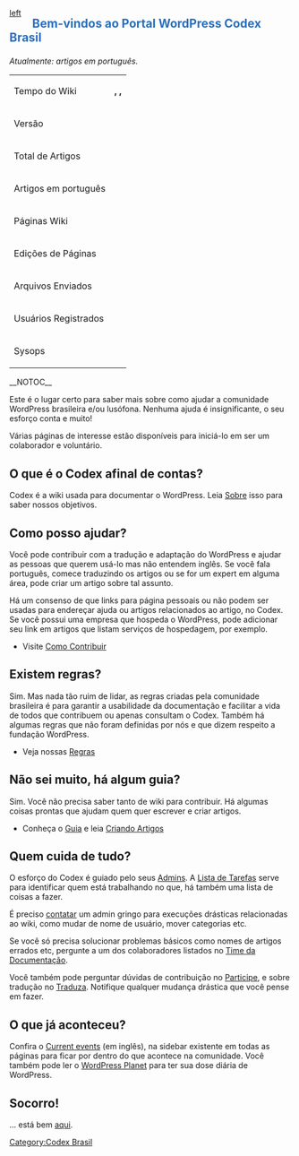 {{Languages|
{{en|Codex:Community Portal}}
{{fi|Codex:Yhteisö}}
{{pt-br|Codex:Portal da Comunidade}}
}}

<div style="float:left;margin:0 20px 0 0">[[image:brasil-2.png|left]]</div>
<div style="color:#2B6FBB;"><h2>Bem-vindos ao Portal WordPress Codex Brasil</h2></div>
''Atualmente:[[:Category:Codex-pt|{{PAGESINCATEGORY:Codex-pt}}]] artigos em português.''
{| style="margin: 0px 0 0 20px; float:right; background-color:#f7f7f7; border:1px outset #CCCCCC; margin:0.6em;padding:20px"
|-
| Tempo do Wiki
| '''{{CURRENTDAYNAME}}, {{CURRENTMONTHNAME}} {{CURRENTDAY}}, {{CURRENTYEAR}}'''
|-
| Versão
| '''{{CURRENTVERSION}}'''
|-
| Total de Artigos
| '''{{NUMBEROFARTICLES}}'''
|-
| Artigos em português
| '''{{PAGESINCATEGORY:Codex-pt}}'''
|-
| Páginas Wiki
| '''{{NUMBEROFPAGES}}'''
|-
| Edições de Páginas
| '''{{NUMBEROFEDITS}}'''
|-
| Arquivos Enviados
| '''{{NUMBEROFFILES}}'''
|-
| Usuários Registrados
| '''{{NUMBEROFUSERS}}'''
|-
| Sysops
| '''{{NUMBEROFADMINS}}'''
|}__NOTOC__


Este é o lugar certo para saber mais sobre como ajudar a comunidade WordPress brasileira e/ou lusófona. Nenhuma ajuda é insignificante, o seu esforço conta e muito!

Várias páginas de interesse estão disponíveis para iniciá-lo em ser um colaborador e voluntário.

== O que é o Codex afinal de contas? ==

Codex é a wiki usada para documentar o WordPress. Leia [[pt-br:Codex:Sobre|Sobre]] isso para saber nossos objetivos.

== Como posso ajudar? ==
Você pode contribuir com a tradução e adaptação do WordPress e ajudar as pessoas que querem usá-lo mas não entendem inglês. Se você fala português, comece traduzindo os artigos ou se for um expert em alguma área, pode criar um artigo sobre tal assunto.

Há um consenso de que links para página pessoais ou não podem ser usadas para endereçar ajuda ou artigos relacionados ao artigo, no Codex. Se você possui uma empresa que hospeda o WordPress, pode adicionar seu link em artigos que listam serviços de hospedagem, por exemplo.
* Visite [[pt-br:Codex:Contribuir|Como Contribuir]]

== Existem regras? ==

Sim. Mas nada tão ruim de lidar, as regras criadas pela comunidade brasileira é para garantir a usabilidade da documentação e facilitar a vida de todos que contribuem ou apenas consultam o Codex. Também há algumas regras que não foram definidas por nós e que dizem respeito a fundação WordPress.
*Veja nossas [[pt-br:Codex:Regras|Regras]]

== Não sei muito, há algum guia?==
Sim. Você não precisa saber tanto de wiki para contribuir. Há algumas coisas prontas que ajudam quem quer escrever e criar artigos.
*Conheça o [[pt-br:Codex:Guia|Guia]] e leia [[pt-br:Codex:Criando Artigos|Criando Artigos]]

== Quem cuida de tudo? ==
O esforço do Codex é guiado pelo seus {{NUMBEROFADMINS}} [[Special:Listadmins|Admins]]. A [[pt-br:Codex:Lista de Tarefas|Lista de Tarefas]] serve para identificar quem está trabalhando no que, há também uma lista de coisas a fazer. 

É preciso [[pt-br:Codex:Criando uma Página de Usuário# Em vez de uma página de usuário|contatar]] um admin gringo para execuções drásticas relacionadas ao wiki, como mudar de nome de usuário, mover categorias etc. 

Se você só precisa solucionar problemas básicos como nomes de artigos errados etc, pergunte a um dos colaboradores listados no [[Documentation_team#Contributors|Time da Documentação]]. 

Você também pode perguntar dúvidas de contribuição no [http://participe.wp-brasil.org Participe], e sobre tradução no [http://traduza.wp-brasil.org Traduza]. Notifique qualquer mudança drástica que você pense em fazer.

== O que já aconteceu? ==
Confira o [[Current events]] (em inglês), na sidebar existente em todas as páginas para ficar por dentro do que acontece na comunidade. Você também pode ler o [http://planet.wordpress.org WordPress Planet] para ter sua dose diária de WordPress.

== Socorro! ==

... está bem [[Codex:Help|aqui]].

[[Category:Codex Brasil]]